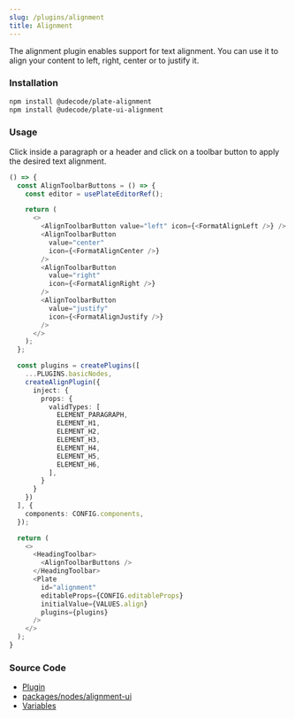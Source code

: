 ```yaml
---
slug: /plugins/alignment
title: Alignment
---
```


The alignment plugin enables support for text alignment.
You can use it to align your content to left, right, center or to justify it.

### Installation

```bash npm2yarn
npm install @udecode/plate-alignment
npm install @udecode/plate-ui-alignment
```

### Usage

Click inside a paragraph or a header and click on a toolbar button to apply the desired text alignment.

```ts live
() => {
  const AlignToolbarButtons = () => {
    const editor = usePlateEditorRef();

    return (
      <>
        <AlignToolbarButton value="left" icon={<FormatAlignLeft />} />
        <AlignToolbarButton
          value="center"
          icon={<FormatAlignCenter />}
        />
        <AlignToolbarButton
          value="right"
          icon={<FormatAlignRight />}
        />
        <AlignToolbarButton
          value="justify"
          icon={<FormatAlignJustify />}
        />
      </>
    );
  };

  const plugins = createPlugins([
    ...PLUGINS.basicNodes,
    createAlignPlugin({
      inject: {
        props: {
          validTypes: [
            ELEMENT_PARAGRAPH,
            ELEMENT_H1,
            ELEMENT_H2,
            ELEMENT_H3,
            ELEMENT_H4,
            ELEMENT_H5,
            ELEMENT_H6,
          ],
        }
      }
    })
  ], {
    components: CONFIG.components,
  });

  return (
    <>
      <HeadingToolbar>
        <AlignToolbarButtons />
      </HeadingToolbar>
      <Plate
        id="alignment"
        editableProps={CONFIG.editableProps}
        initialValue={VALUES.align}
        plugins={plugins}
      />
    </>
  );
}
```

### Source Code

- [Plugin](https://github.com/udecode/plate/blob/main/packages/nodes/alignment/src/createAlignPlugin.ts)
- [packages/nodes/alignment-ui](https://github.com/udecode/plate/tree/main/packages/nodes/alignment-ui/src)
- [Variables](https://github.com/udecode/plate/blob/main/docs/src/live/live.tsx)

